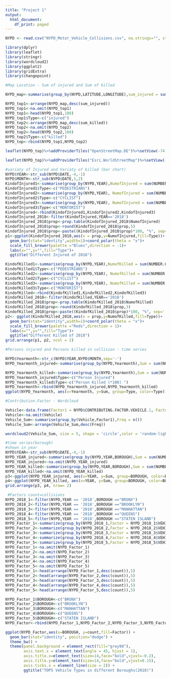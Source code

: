 ```yaml
---
title: "Project 1"
output:
  html_document:
    df_print: paged
---
```


```r
NYPD <- read.csv("NYPD_Motor_Vehicle_Collisions.csv", na.strings="", stringsAsFactors=FALSE)
```
```r
library(dplyr)
library(leaflet)
library(stringr)
library(wordcloud2)
library(ggplot2)
library(gridExtra)
library(changepoint)
```

```r
#Map Location - Sum of injured and Sum of killed 

NYPD_map<-summarise(group_by(NYPD,LATITUDE,LONGITUDE),sum_injured = sum(NUMBER.OF.PERSONS.INJURED, na.rm = TRUE),sum_killed = sum(NUMBER.OF.PERSONS.KILLED,na.rm = TRUE))

NYPD_top1<-arrange(NYPD_map,desc(sum_injured))
NYPD_top1<-na.omit(NYPD_top1)
NYPD_top1<-head(NYPD_top1,100)
NYPD_top1$Type<-c("injured")
NYPD_top2<-arrange(NYPD_map,desc(sum_killed))
NYPD_top2<-na.omit(NYPD_top2)
NYPD_top2<-head(NYPD_top2,100)
NYPD_top2$Type<-c("killed")
NYPD_top<-rbind(NYPD_top1,NYPD_top2)

leaflet(NYPD_top)%>%addProviderTiles("OpenStreetMap.DE")%>%setView(-74.00, 40.71, zoom = 12)%>%addCircles(data=NYPD_top[NYPD_top$Type=="injured",],popup=NYPD_top$BOROUGH,col = "blue",weight = NYPD_top$sum_injured/10)%>%addCircles(data=NYPD_top[NYPD_top$Type=="killed",],popup=NYPD_top$sum_killed,col = "red",weight = NYPD_top$sum_killed*2)

leaflet(NYPD_top)%>%addProviderTiles("Esri.WorldStreetMap")%>%setView(-74.00, 40.71, zoom = 12)%>%addCircles(data=NYPD_top[NYPD_top$Type=="injured",],popup=NYPD_top$BOROUGH,col = "blue",weight = NYPD_top$sum_injured/10)%>%addCircles(data=NYPD_top[NYPD_top$Type=="killed",],popup=NYPD_top$sum_killed,col = "red",weight = NYPD_top$sum_killed*2)
```

```r
#variaty of Injured and Variaty of killed (bar chart)
NYPD$YEAR<-str_sub(NYPD$DATE,-4,-1)
NYPD$MONTH<-str_sub(NYPD$DATE,1,2)
KindofInjured1<-summarise(group_by(NYPD,YEAR),NumofInjured = sum(NUMBER.OF.PEDESTRIANS.INJURED, na.rm =TRUE))
KindofInjured1$Type<-c("PEDESTRIANS")
KindofInjured2<-summarise(group_by(NYPD,YEAR), NumofInjured = sum(NUMBER.OF.CYCLIST.INJURED, na.rm =TRUE))
KindofInjured2$Type<-c("CYCLIST")
KindofInjured3<-summarise(group_by(NYPD,YEAR), NumofInjured = sum(NUMBER.OF.MOTORIST.INJURED, na.rm =TRUE))
KindofInjured3$Type<-c("MONTORIST")
KindofInjured<-rbind(KindofInjured1,KindofInjured2,KindofInjured3)
KindofInjured_2018<-filter(KindofInjured,YEAR=='2018')
KindofInjured_2018$prop<-prop.table(KindofInjured_2018$NumofInjured)
KindofInjured_2018$prop<-round(KindofInjured_2018$prop,5)
KindofInjured_2018$prop<-paste((KindofInjured_2018$prop)*100, "%", sep='')
p1<-ggplot(KindofInjured_2018,aes(x = prop,y=NumofInjured,fill=Type))+
  geom_bar(stat="identity",width=1)+coord_polar(theta = "x")+
  scale_fill_brewer(palette ="Blues",direction = -1)+
  labs(x="",y="",fill="Type")+
  ggtitle("Different Injured of 2018")

KindofKilled1<-summarise(group_by(NYPD,YEAR),NumofKilled = sum(NUMBER.OF.PEDESTRIANS.KILLED, na.rm =TRUE))
KindofKilled1$Type<-c("PEDESTRIANS")
KindofKilled2<-summarise(group_by(NYPD,YEAR), NumofKilled = sum(NUMBER.OF.CYCLIST.KILLED, na.rm =TRUE))
KindofKilled2$Type<-c("CYCLIST")
KindofKilled3<-summarise(group_by(NYPD,YEAR), NumofKilled = sum(NUMBER.OF.MOTORIST.KILLED, na.rm =TRUE))
KindofKilled3$Type<-c("MONTORIST")
KindofKilled<-rbind(KindofKilled1,KindofKilled2,KindofKilled3)
KindofKilled_2018<-filter(KindofKilled,YEAR=='2018')
KindofKilled_2018$prop<-prop.table(KindofKilled_2018$NumofKilled)
KindofKilled_2018$prop<-round(KindofKilled_2018$prop,3)
KindofKilled_2018$prop<-paste((KindofKilled_2018$prop)*100, "%", sep='')
p2<- ggplot(KindofKilled_2018,aes(x = prop,y=NumofKilled,fill=Type))+
  geom_bar(stat="identity",width=1)+coord_polar(theta = "x")+
  scale_fill_brewer(palette ="Reds",direction = 1)+
  labs(x="",y="",fill="Type")+
  ggtitle("Different Killed of 2018")
grid.arrange(p1, p2, ncol = 2)
```

```r
#Persons injured and Persons killed in collision - time series

NYPD$Yearmonth<-str_c(NYPD$YEAR,NYPD$MONTH,sep='-')
NYPD_Yearmonth_injured<-summarise(group_by(NYPD,Yearmonth),Sum = sum(NUMBER.OF.PERSONS.INJURED, na.rm = TRUE))

NYPD_Yearmonth_killed<-summarise(group_by(NYPD,Yearmonth),Sum = sum(NUMBER.OF.PERSONS.KILLED, na.rm = TRUE)*100)
NYPD_Yearmonth_injured$Type<-c("Person Injured")
NYPD_Yearmonth_killed$Type<-c("Person Killed (*100) ")
NYPD_Yearmonth<-rbind(NYPD_Yearmonth_injured,NYPD_Yearmonth_killed)
ggplot(NYPD_Yearmonth, aes(x=Yearmonth, y=Sum, group=Type, color=Type))+geom_line(size=0.7)+theme(axis.text.x = element_text(angle = 45, hjust = 0.5, vjust = 0.5,size = 8))+ggtitle("TIME SERIES of Persons Injured and Persons killed in Collision")+scale_x_discrete(labels=c("2012-08"="","2012-09"="","2012-11"="","2012-12"="","2013-02"="","2013-03"="","2013-05"="","2013-06"="","2013-08"="","2013-09"="","2013-11"="","2013-12"="","2014-02"="","2014-03"="","2014-05"="","2014-06"="","2014-08"="","2014-09"="","2014-11"="","2014-12"="","2015-02"="","2015-03"="","2015-05"="","2015-06"="","2015-08"="","2015-09"="","2015-11"="","2015-12"="","2016-02"="","2016-03"="","2016-05"="","2016-06"="","2016-08"="","2016-09"="","2016-11"="","2016-12"="","2017-02"="","2017-03"="","2017-05"="","2017-06"="","2017-08"="","2017-09"="","2017-11"="","2017-12"="","2018-02"="","2018-03"="","2018-05"="","2018-06"="","2018-08"="","2018-09"="","2018-11"=""))

```

```r
#Contribution.Factor - Wordcloud

Vehicle<-data.frame(Factor1 = NYPD$CONTRIBUTING.FACTOR.VEHICLE.1, Factor2 = NYPD$VEHICLE.TYPE.CODE.1)
Vehicle<-na.omit(Vehicle)
Vehicle_Sum<-summarise(group_by(Vehicle,Factor1),Freq = n())
Vehicle_Sum<-arrange(Vehicle_Sum,desc(Freq))

wordcloud2(Vehicle_Sum, size = 5, shape = 'circle',color = 'random-light')
```

```r
#time series(borough)
#shown in year
NYPD$YEAR<-str_sub(NYPD$DATE,-4,-1)
NYPD_YEAR_injured<-summarise(group_by(NYPD,YEAR,BOROUGH),Sum = sum(NUMBER.OF.PERSONS.INJURED, na.rm = TRUE))
NYPD_YEAR_injured<-na.omit(NYPD_YEAR_injured)
NYPD_YEAR_killed<-summarise(group_by(NYPD,YEAR,BOROUGH),Sum = sum(NUMBER.OF.PERSONS.KILLED, na.rm = TRUE))
NYPD_YEAR_killed<-na.omit(NYPD_YEAR_killed)
p3<-ggplot(NYPD_YEAR_injured, aes(x=YEAR, y=Sum, group=BOROUGH, color=BOROUGH))+geom_line(size=0.7)+theme(axis.text.x = element_text(angle = 45, hjust = 0.5, vjust = 0.5,size = 8))+ggtitle("INJURED IN BOROUGH(2012-2018) ")
p4<-ggplot(NYPD_YEAR_killed, aes(x=YEAR, y=Sum, group=BOROUGH, color=BOROUGH))+geom_line(size=0.7)+theme(axis.text.x = element_text(angle = 45, hjust = 0.5, vjust = 0.5,size = 8))+ggtitle("KILLED IN BOROUGH (2012-2018)")
grid.arrange(p3, p4, nrow= 2)
```

```r
 #Factors count=collisions
NYPD_2018_1<-filter(NYPD,YEAR == '2018',BOROUGH =="BRONX")
NYPD_2018_2<-filter(NYPD,YEAR == '2018',BOROUGH =="BROOKLYN")
NYPD_2018_3<-filter(NYPD,YEAR == '2018',BOROUGH =="MANHATTAN")
NYPD_2018_4<-filter(NYPD,YEAR == '2018',BOROUGH =="QUEENS")
NYPD_2018_5<-filter(NYPD,YEAR == '2018',BOROUGH =="STATEN ISLAND")
NYPD_Factor_1<-summarize(group_by(NYPD_2018_1,Factor = NYPD_2018_1$VEHICLE.TYPE.CODE.1),count=n())
NYPD_Factor_2<-summarize(group_by(NYPD_2018_2,Factor = NYPD_2018_2$VEHICLE.TYPE.CODE.1),count=n())
NYPD_Factor_3<-summarize(group_by(NYPD_2018_3,Factor = NYPD_2018_3$VEHICLE.TYPE.CODE.1),count=n())
NYPD_Factor_4<-summarize(group_by(NYPD_2018_4,Factor = NYPD_2018_4$VEHICLE.TYPE.CODE.1),count=n())
NYPD_Factor_5<-summarize(group_by(NYPD_2018_5,Factor = NYPD_2018_5$VEHICLE.TYPE.CODE.1),count=n())
NYPD_Factor_1<-na.omit(NYPD_Factor_1)
NYPD_Factor_2<-na.omit(NYPD_Factor_2)
NYPD_Factor_3<-na.omit(NYPD_Factor_3)
NYPD_Factor_4<-na.omit(NYPD_Factor_4)
NYPD_Factor_5<-na.omit(NYPD_Factor_5)
NYPD_Factor_1<-head(arrange(NYPD_Factor_1,desc(count)),5)
NYPD_Factor_2<-head(arrange(NYPD_Factor_2,desc(count)),5)
NYPD_Factor_3<-head(arrange(NYPD_Factor_3,desc(count)),5)
NYPD_Factor_4<-head(arrange(NYPD_Factor_4,desc(count)),5)
NYPD_Factor_5<-head(arrange(NYPD_Factor_5,desc(count)),5)

NYPD_Factor_1$BOROUGH<-c("BRONX")
NYPD_Factor_2$BOROUGH<-c("BROOKLYN")
NYPD_Factor_3$BOROUGH<-c("MANHATTAN")
NYPD_Factor_4$BOROUGH<-c("QUEENS")
NYPD_Factor_5$BOROUGH<-c("STATEN ISLAND")
NYPD_Factor<-rbind(NYPD_Factor_1,NYPD_Factor_2,NYPD_Factor_3,NYPD_Factor_4,NYPD_Factor_5)

ggplot(NYPD_Factor,aes(x=BOROUGH, y=count,fill=Factor)) +
  geom_bar(stat="identity", position="dodge") +
  theme_bw() +
  theme(panel.background = element_rect(fill="grey98"),
        axis.text.x = element_text(angle = 45, hjust = 1),
        axis.title.x=element_text(size=14,face="bold",vjust=-0.2),
        axis.title.y=element_text(size=14,face="bold",vjust=0.15),
        axis.ticks.x = element_line(size = 2)) +
        ggtitle("TOP5 Vehicle Types in different Boroughs(2018)")
```

